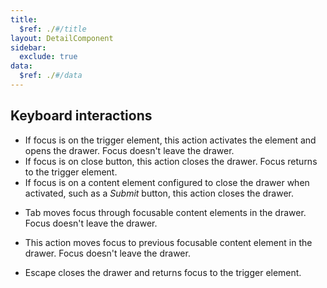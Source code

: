 ```yaml
---
title:
  $ref: ./#/title
layout: DetailComponent
sidebar:
  exclude: true
data:
  $ref: ./#/data
---
```


## Keyboard interactions

<KeyboardControls>
<KeyboardControl keyOrCombos="Enter / Space">

- If focus is on the trigger element, this action activates the element and opens the drawer. Focus doesn't leave the drawer.
- If focus is on close button, this action closes the drawer. Focus returns to the trigger element.
- If focus is on a content element configured to close the drawer when activated, such as a _Submit_ button, this action closes the drawer.

</KeyboardControl>
<KeyboardControl keyOrCombos="Tab">

- Tab moves focus through focusable content elements in the drawer. Focus doesn't leave the drawer.

</KeyboardControl>
<KeyboardControl keyOrCombos="Shift + Tab">

- This action moves focus to previous focusable content element in the drawer. Focus doesn't leave the drawer.

</KeyboardControl>
<KeyboardControl keyOrCombos="Escape">

- Escape closes the drawer and returns focus to the trigger element.

</KeyboardControl>
</KeyboardControls>
